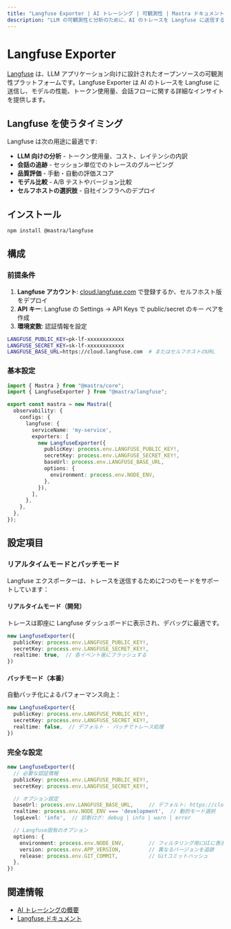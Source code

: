 ```yaml
---
title: "Langfuse Exporter | AI トレーシング | 可観測性 | Mastra ドキュメント"
description: "LLM の可観測性と分析のために、AI のトレースを Langfuse に送信する"
---
```




# Langfuse Exporter

[Langfuse](https://langfuse.com/) は、LLM アプリケーション向けに設計されたオープンソースの可観測性プラットフォームです。Langfuse Exporter は AI のトレースを Langfuse に送信し、モデルの性能、トークン使用量、会話フローに関する詳細なインサイトを提供します。

## Langfuse を使うタイミング

Langfuse は次の用途に最適です:

- **LLM 向けの分析** - トークン使用量、コスト、レイテンシの内訳
- **会話の追跡** - セッション単位でのトレースのグルーピング
- **品質評価** - 手動・自動の評価スコア
- **モデル比較** - A/B テストやバージョン比較
- **セルフホストの選択肢** - 自社インフラへのデプロイ

## インストール

```bash npm2yarn
npm install @mastra/langfuse
```


## 構成

### 前提条件

1. **Langfuse アカウント**: [cloud.langfuse.com](https://cloud.langfuse.com) で登録するか、セルフホスト版をデプロイ
2. **API キー**: Langfuse の Settings → API Keys で public/secret のキー ペアを作成
3. **環境変数**: 認証情報を設定

```bash filename=".env"
LANGFUSE_PUBLIC_KEY=pk-lf-xxxxxxxxxxxx
LANGFUSE_SECRET_KEY=sk-lf-xxxxxxxxxxxx
LANGFUSE_BASE_URL=https://cloud.langfuse.com  # またはセルフホストのURL
```


### 基本設定

```typescript filename="src/mastra/index.ts"
import { Mastra } from "@mastra/core";
import { LangfuseExporter } from "@mastra/langfuse";

export const mastra = new Mastra({
  observability: {
    configs: {
      langfuse: {
        serviceName: 'my-service',
        exporters: [
          new LangfuseExporter({
            publicKey: process.env.LANGFUSE_PUBLIC_KEY!,
            secretKey: process.env.LANGFUSE_SECRET_KEY!,
            baseUrl: process.env.LANGFUSE_BASE_URL,
            options: {
              environment: process.env.NODE_ENV,
            },
          }),
        ],
      },
    },
  },
});
```


## 設定項目

### リアルタイムモードとバッチモード

Langfuse エクスポーターは、トレースを送信するために2つのモードをサポートしています：

#### リアルタイムモード（開発）

トレースは即座に Langfuse ダッシュボードに表示され、デバッグに最適です。

```typescript
new LangfuseExporter({
  publicKey: process.env.LANGFUSE_PUBLIC_KEY!,
  secretKey: process.env.LANGFUSE_SECRET_KEY!,
  realtime: true,  // 各イベント後にフラッシュする
})
```


#### バッチモード（本番）

自動バッチ化によるパフォーマンス向上：

```typescript
new LangfuseExporter({
  publicKey: process.env.LANGFUSE_PUBLIC_KEY!,
  secretKey: process.env.LANGFUSE_SECRET_KEY!,
  realtime: false,  // デフォルト - バッチでトレース処理
})
```


### 完全な設定

```typescript
new LangfuseExporter({
  // 必要な認証情報
  publicKey: process.env.LANGFUSE_PUBLIC_KEY!,
  secretKey: process.env.LANGFUSE_SECRET_KEY!,

  // オプション設定
  baseUrl: process.env.LANGFUSE_BASE_URL,     // デフォルト: https://cloud.langfuse.com
  realtime: process.env.NODE_ENV === 'development',  // 動的モード選択
  logLevel: 'info',  // 診断ログ: debug | info | warn | error

  // Langfuse固有のオプション
  options: {
    environment: process.env.NODE_ENV,        // フィルタリング用にUIに表示
    version: process.env.APP_VERSION,         // 異なるバージョンを追跡
    release: process.env.GIT_COMMIT,          // Gitコミットハッシュ
  },
})
```


## 関連情報

- [AI トレーシングの概要](/docs/observability/ai-tracing/overview)
- [Langfuse ドキュメント](https://langfuse.com/docs)
